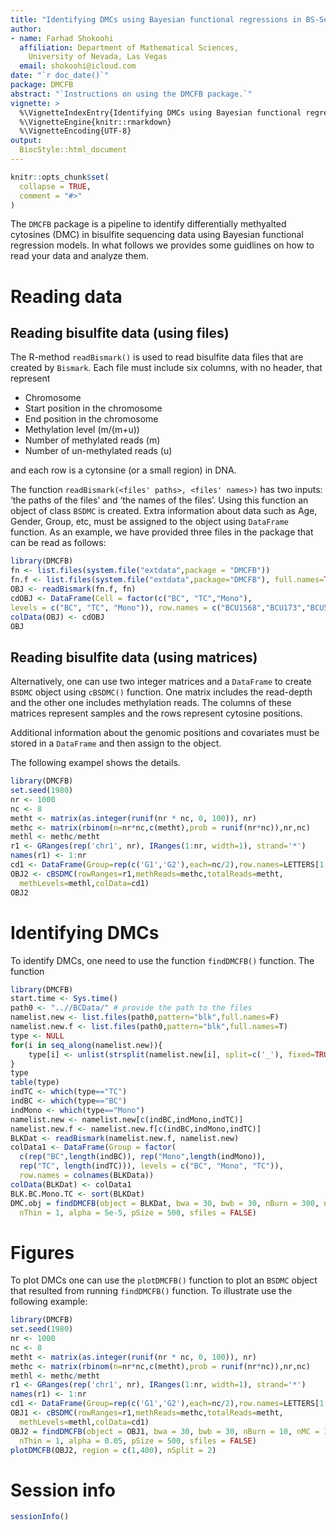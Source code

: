 ```yaml
---
title: "Identifying DMCs using Bayesian functional regressions in BS-Seq data"
author:
- name: Farhad Shokoohi
  affiliation: Department of Mathematical Sciences, 
    University of Nevada, Las Vegas
  email: shokoohi@icloud.com 
date: "`r doc_date()`"
package: DMCFB
abstract: "`Instructions on using the DMCFB package.`"
vignette: >
  %\VignetteIndexEntry{Identifying DMCs using Bayesian functional regressions in BS-Seq data}
  %\VignetteEngine{knitr::rmarkdown}
  %\VignetteEncoding{UTF-8}
output:
  BiocStyle::html_document  
---
```


```r
knitr::opts_chunk$set(
  collapse = TRUE,
  comment = "#>"
)
```

The `DMCFB` package is a pipeline to identify differentially methyalted 
cytosines (DMC) in bisulfite sequencing data using Bayesian functional
regression models. 
In what follows we provides some guidlines on how to read your data and analyze
them.

# Reading data
## Reading bisulfite data (using files)
The R-method `readBismark()` is used to read bisulfite data files that are 
created by `Bismark`. Each file must include six columns, with no header, that 
represent 

 - Chromosome 
 - Start position in the chromosome  
 - End position in the chromosome
 - Methylation level (m/(m+u))
 - Number of methylated reads (m)
 - Number of un-methylated reads (u)

and each row is a cytonsine (or a small region) in DNA. 

The function  `readBismark(<files' paths>, <files' names>)` has two inputs: 
'the paths of the files' and 'the names of the files'.
Using this function an object of class `BSDMC` is created. 
Extra information about data such as Age, Gender, Group, etc, must be assigned
to the object using `DataFrame` function. 
As an example, we have provided three files in the package that can be read as 
follows:

```r
library(DMCFB)
fn <- list.files(system.file("extdata",package = "DMCFB"))
fn.f <- list.files(system.file("extdata",package="DMCFB"), full.names=TRUE)
OBJ <- readBismark(fn.f, fn)
cdOBJ <- DataFrame(Cell = factor(c("BC", "TC","Mono"),
levels = c("BC", "TC", "Mono")), row.names = c("BCU1568","BCU173","BCU551"))
colData(OBJ) <- cdOBJ
OBJ
```


## Reading bisulfite data (using matrices)
Alternatively, one can use two integer matrices and a `DataFrame` to create
`BSDMC` object using `cBSDMC()` function. One matrix includes the read-depth and
the other one includes methylation reads. The columns of these matrices 
represent samples and the rows represent cytosine positions. 

Additional information about the genomic positions and covariates must be stored
in a `DataFrame` and then assign to the object. 

The following exampel shows the details. 

```r
library(DMCFB)
set.seed(1980)
nr <- 1000
nc <- 8
metht <- matrix(as.integer(runif(nr * nc, 0, 100)), nr)
methc <- matrix(rbinom(n=nr*nc,c(metht),prob = runif(nr*nc)),nr,nc)
methl <- methc/metht
r1 <- GRanges(rep('chr1', nr), IRanges(1:nr, width=1), strand='*')
names(r1) <- 1:nr
cd1 <- DataFrame(Group=rep(c('G1','G2'),each=nc/2),row.names=LETTERS[1:nc])
OBJ2 <- cBSDMC(rowRanges=r1,methReads=methc,totalReads=metht,
  methLevels=methl,colData=cd1)
OBJ2
```

# Identifying DMCs
To identify DMCs, one need to use the function `findDMCFB()` function. 
The function

```r
library(DMCFB)
start.time <- Sys.time()
path0 <- "..//BCData/" # provide the path to the files
namelist.new <- list.files(path0,pattern="blk",full.names=F)
namelist.new.f <- list.files(path0,pattern="blk",full.names=T)
type <- NULL
for(i in seq_along(namelist.new)){
    type[i] <- unlist(strsplit(namelist.new[i], split=c('_'), fixed=TRUE))[2]
}
type
table(type)
indTC <- which(type=="TC")
indBC <- which(type=="BC")
indMono <- which(type=="Mono")
namelist.new <- namelist.new[c(indBC,indMono,indTC)]
namelist.new.f <- namelist.new.f[c(indBC,indMono,indTC)]
BLKDat <- readBismark(namelist.new.f, namelist.new)
colData1 <- DataFrame(Group = factor(
  c(rep("BC",length(indBC)), rep("Mono",length(indMono)), 
  rep("TC", length(indTC))), levels = c("BC", "Mono", "TC")), 
  row.names = colnames(BLKData))
colData(BLKDat) <- colData1
BLK.BC.Mono.TC <- sort(BLKDat)
DMC.obj = findDMCFB(object = BLKDat, bwa = 30, bwb = 30, nBurn = 300, nMC = 300,
  nThin = 1, alpha = 5e-5, pSize = 500, sfiles = FALSE)
```


# Figures
To plot DMCs one can use the `plotDMCFB()` function to plot an `BSDMC` object 
that resulted from running `findDMCFB()` function. 
To illustrate use the following example:


```r
library(DMCFB)
set.seed(1980)
nr <- 1000
nc <- 8
metht <- matrix(as.integer(runif(nr * nc, 0, 100)), nr)
methc <- matrix(rbinom(n=nr*nc,c(metht),prob = runif(nr*nc)),nr,nc)
methl <- methc/metht
r1 <- GRanges(rep('chr1', nr), IRanges(1:nr, width=1), strand='*')
names(r1) <- 1:nr
cd1 <- DataFrame(Group=rep(c('G1','G2'),each=nc/2),row.names=LETTERS[1:nc])
OBJ1 <- cBSDMC(rowRanges=r1,methReads=methc,totalReads=metht,
  methLevels=methl,colData=cd1)
OBJ2 = findDMCFB(object = OBJ1, bwa = 30, bwb = 30, nBurn = 10, nMC = 10,
  nThin = 1, alpha = 0.05, pSize = 500, sfiles = FALSE)
plotDMCFB(OBJ2, region = c(1,400), nSplit = 2)
```

# Session info
```r
sessionInfo()
```

